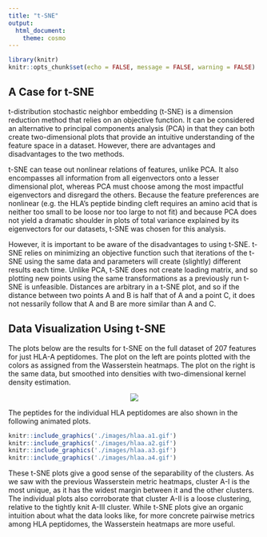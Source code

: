 ```yaml
---
title: "t-SNE"
output:
  html_document:
    theme: cosmo
---
```


```r
library(knitr)
knitr::opts_chunk$set(echo = FALSE, message = FALSE, warning = FALSE)
```

## A Case for t-SNE 

t-distribution stochastic neighbor embedding (t-SNE) is a dimension reduction method that relies on an objective function. It can be considered an alternative to principal components analysis (PCA) in that they can both create two-dimensional plots that provide an intuitive understanding of the feature space in a dataset. However, there are advantages and disadvantages to the two methods. 

t-SNE can tease out nonlinear relations of features, unlike PCA. It also encompasses all information from all eigenvectors onto a lesser dimensional plot, whereas PCA must choose among the most impactful eigenvectors and disregard the others. Because the feature preferences are nonlinear (e.g. the HLA's peptide binding cleft requires an amino acid that is neither too small to be loose nor too large to not fit) and because PCA does not yield a dramatic shoulder in plots of total variance explained by its eigenvectors for our datasets, t-SNE was chosen for this analysis. 

However, it is important to be aware of the disadvantages to using t-SNE. t-SNE relies on minimizing an objective function such that iterations of the t-SNE using the same data and parameters will create (slightly) different results each time. Unlike PCA, t-SNE does not create loading matrix, and so plotting new points using the same transformations as a previously run t-SNE is unfeasible. Distances are arbitrary in a t-SNE plot, and so if the distance between two points A and B is half that of A and a point C, it does not nessarily follow that A and B are more similar than A and C. 

## Data Visualization Using t-SNE

The plots below are the results for t-SNE on the full dataset of 207 features for just HLA-A peptidomes. The plot on the left are points plotted with the colors as assigned from the Wasserstein heatmaps. The plot on the right is the same data, but smoothed into densities with two-dimensional kernel density estimation. 


<center>
![](images/hlaa.tsne.png)
</center>

The peptides for the individual HLA peptidomes are also shown in the following animated plots. 

```r
knitr::include_graphics('./images/hlaa.a1.gif')
knitr::include_graphics('./images/hlaa.a2.gif')
knitr::include_graphics('./images/hlaa.a3.gif')
knitr::include_graphics('./images/hlaa.a4.gif')
```

These t-SNE plots give a good sense of the separability of the clusters. As we saw with the previous Wasserstein metric heatmaps, cluster A-I is the most unique, as it has the widest margin between it and the other clusters. The individual plots also corroborate that cluster A-II is a loose clustering, relative to the tightly knit A-III cluster. While t-SNE plots give an organic intuition about what the data looks like, for more concrete pairwise metrics among HLA peptidomes, the Wasserstein heatmaps are more useful. 
